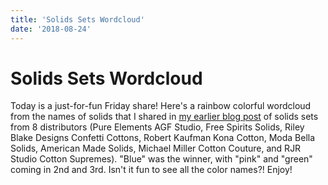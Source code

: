 ```yaml
---
title: 'Solids Sets Wordcloud'
date: '2018-08-24'
---
```



# Solids Sets Wordcloud

Today is a just-for-fun Friday share! Here's a rainbow colorful wordcloud from the names of solids that I shared in [my earlier blog post](http://www.stephskardalquilts.com/solids-library-now-on-github/) of solids sets from 8 distributors (Pure Elements AGF Studio, Free Spirits Solids, Riley Blake Designs Confetti Cottons, Robert Kaufman Kona Cotton, Moda Bella Solids, American Made Solids, Michael Miller Cotton Couture, and RJR Studio Cotton Supremes). "Blue" was the winner, with "pink" and "green" coming in 2nd and 3rd. Isn't it fun to see all the color names?! Enjoy!

<BlogImage src="wordcloud-2-1024x1024.jpg" height={800} width={800} />
